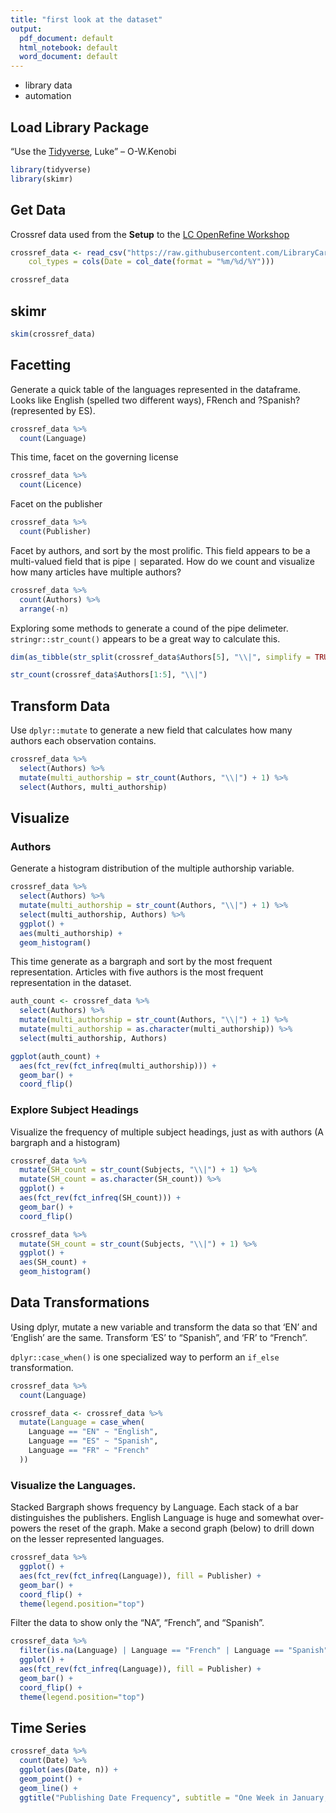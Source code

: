 ```yaml
---
title: "first look at the dataset"
output:
  pdf_document: default
  html_notebook: default
  word_document: default
---
```


- library data
- automation

## Load Library Package

"Use the [Tidyverse](https://www.tidyverse.org/), Luke" -- O-W.Kenobi 

```r
library(tidyverse)
library(skimr)
```

## Get Data

Crossref data used from the **Setup** to the [LC OpenRefine Workshop](https://librarycarpentry.org/lc-open-refine/setup.html)

```r
crossref_data <- read_csv("https://raw.githubusercontent.com/LibraryCarpentry/lc-open-refine/gh-pages/data/doaj-article-sample.csv", 
    col_types = cols(Date = col_date(format = "%m/%d/%Y")))
```


```r
crossref_data
```

## skimr

```r
skim(crossref_data)
```


## Facetting

Generate a quick table of the languages represented in the dataframe.  Looks like English (spelled two different ways), FRench and ?Spanish? (represented by ES).

```r
crossref_data %>% 
  count(Language)
```

This time, facet on the governing license

```r
crossref_data %>% 
  count(Licence)
```

Facet on the publisher

```r
crossref_data %>% 
  count(Publisher)
```

Facet by authors, and sort by the most prolific.  This field appears to be a multi-valued field that is pipe `|` separated.  How do we count and visualize how many articles have multiple authors?

```r
crossref_data %>% 
  count(Authors) %>% 
  arrange(-n)
```

Exploring some methods to generate a cound of the pipe delimeter.  `stringr::str_count()` appears to be a great way to calculate this.

```r
dim(as_tibble(str_split(crossref_data$Authors[5], "\\|", simplify = TRUE)))[2]

str_count(crossref_data$Authors[1:5], "\\|")
```

## Transform Data

Use `dplyr::mutate` to generate a new field that calculates how many authors each observation contains.

```r
crossref_data %>% 
  select(Authors) %>% 
  mutate(multi_authorship = str_count(Authors, "\\|") + 1) %>% 
  select(Authors, multi_authorship)
```

## Visualize

### Authors

Generate a histogram distribution of the multiple authorship variable.

```r
crossref_data %>% 
  select(Authors) %>% 
  mutate(multi_authorship = str_count(Authors, "\\|") + 1) %>% 
  select(multi_authorship, Authors) %>% 
  ggplot() +
  aes(multi_authorship) +
  geom_histogram()
```

This time generate as a bargraph and sort by the most frequent representation.  Articles with five authors is the most frequent representation in the dataset. 

```r
auth_count <- crossref_data %>% 
  select(Authors) %>% 
  mutate(multi_authorship = str_count(Authors, "\\|") + 1) %>% 
  mutate(multi_authorship = as.character(multi_authorship)) %>% 
  select(multi_authorship, Authors)

ggplot(auth_count) +
  aes(fct_rev(fct_infreq(multi_authorship))) +
  geom_bar() +
  coord_flip()
```

### Explore Subject Headings

Visualize the frequency of multiple subject headings, just as with authors (A bargraph and a histogram)

```r
crossref_data %>% 
  mutate(SH_count = str_count(Subjects, "\\|") + 1) %>% 
  mutate(SH_count = as.character(SH_count)) %>% 
  ggplot() +
  aes(fct_rev(fct_infreq(SH_count))) +
  geom_bar() +
  coord_flip()

crossref_data %>% 
  mutate(SH_count = str_count(Subjects, "\\|") + 1) %>% 
  ggplot() +
  aes(SH_count) +
  geom_histogram() 
```


## Data Transformations

Using dplyr, mutate a new variable and transform the data so that 'EN' and 'English' are the same.  Transform 'ES' to "Spanish", and 'FR' to "French".  

`dplyr::case_when()` is one specialized way to perform an `if_else` transformation.

```r
crossref_data %>% 
  count(Language)
```


```r
crossref_data <- crossref_data %>% 
  mutate(Language = case_when(
    Language == "EN" ~ "English",
    Language == "ES" ~ "Spanish",
    Language == "FR" ~ "French"
  )) 
```

### Visualize the Languages. 

Stacked Bargraph shows frequency by Language. Each stack of a bar distinguishes the publishers. English Language is huge and somewhat over-powers the reset of the graph.  Make a second graph (below) to drill down on the lesser represented languages.

```r
crossref_data %>% 
  ggplot() +
  aes(fct_rev(fct_infreq(Language)), fill = Publisher) +
  geom_bar() +
  coord_flip() +
  theme(legend.position="top") 
```

Filter the data to show only the "NA", "French", and "Spanish".

```r
crossref_data %>% 
  filter(is.na(Language) | Language == "French" | Language == "Spanish") %>% 
  ggplot() +
  aes(fct_rev(fct_infreq(Language)), fill = Publisher) +
  geom_bar() +
  coord_flip() +
  theme(legend.position="top") 
```

## Time Series

```r
crossref_data %>% 
  count(Date) %>% 
  ggplot(aes(Date, n)) +
  geom_point() +
  geom_line() +
  ggtitle("Publishing Date Frequency", subtitle = "One Week in January, 2015")
  
```

